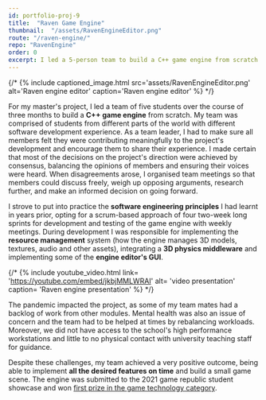 ```yaml
---
id: portfolio-proj-9
title:  "Raven Game Engine"
thumbnail:  "/assets/RavenEngineEditor.png"
route: "/raven-engine/"
repo: "RavenEngine"
order: 0
excerpt: I led a 5-person team to build a C++ game engine from scratch.
---
```

{/* <!-- main content -->
{% include captioned_image.html src='assets/RavenEngineEditor.png' alt='Raven engine editor' caption='Raven engine editor' %} */}

For my master's project, I led a team of five students over the course of three months to build a **C++ game engine** from scratch.
My team was comprised of students from different parts of the world with different software development experience. As a team leader, I had to make sure all members felt they were contributing meaningfully to the project's development and encourage them to share their experience. I made certain that most of the decisions on the project's direction were achieved by consensus, balancing the opinions of members and ensuring their voices were heard. When disagreements arose, I organised team meetings so that members could discuss freely, weigh up opposing arguments, research further, and make an informed decision on going forward.

I strove to put into practice the **software engineering principles** I had learnt in years prior, opting for a scrum-based approach of four two-week long sprints for development and testing of the game engine with weekly meetings. During development I was responsible for implementing the **resource management** system (how the engine manages 3D models, textures, audio and other assets), integrating a **3D physics middleware** and implementing some of the **engine editor's GUI**.

{/* {% include youtube_video.html link= 'https://youtube.com/embed/jkbjMMLWRAI' alt= 'video presentation' caption= 'Raven engine presentation' %} */}

The pandemic impacted the project, as some of my team mates had a backlog of work from other modules. Mental health was also an issue of concern and the team had to be helped at times by rebalancing workloads. Moreover, we did not have access to the school's high performance workstations and little to no physical contact with university teaching staff for guidance.

Despite these challenges, my team achieved a very positive outcome, being able to implement **all the desired features on time** and build a small game scene. The engine was submitted to the 2021 game republic student showcase and won [first prize in the game technology category][student_showcase].

[student_showcase]: https://eps.leeds.ac.uk/computing/news/article/5726/leeds-students-receive-red-kite-game-award-at-the-2021-game-republic-student-showcase
